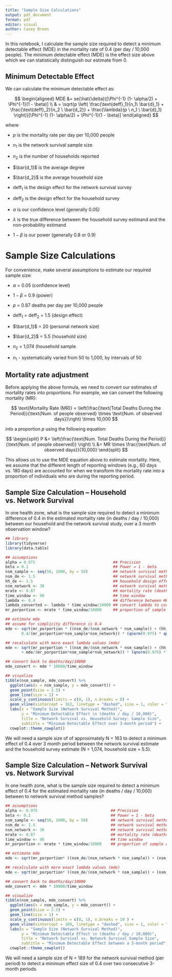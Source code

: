 ```yaml
---
title: "Sample Size Calculations"
output: pdf_document
format: pdf
editor: visual
author: Casey Breen
---
```


In this notebook, I calculate the sample size required to detect a minimum detectable effect (MDE) in the mortality rate of 0.4 (per day / 10,000 people). The minimum detectable effect (MDE) is the effect size above which we can statistically distinguish our estimate from 0.

## Minimum Detectable Effect

We can calculate the minimum detectable effect as:

$$
\begin{aligned}
  MDE  &= se(\hat{\delta})[\Phi^{-1} (1- \alpha/2) + \Phi^{-1}(1 - \beta)] \\
       & = \sqrt{p \left( \frac{\text{deff}_1}{n_1\  \bar{d}_1} + \frac{\text{deff}_2}{n_2 \ \bar{d_2}} + \frac{\lambda}{p \ n_1 \ \bar{d}_1} \right)}[\Phi^{-1} (1- \alpha/2) + \Phi^{-1}(1 - \beta)]
\end{aligned}
$$

where

-   $p$ is the mortality rate per day per 10,000 people

-   $n_1$ is the network survival sample size

-   $n_2$ is the number of households reported

-   $\bar{d_1}$ is the average degree

-   $\bar{d_2}$ is the average household size

-   $\text{deff}_1$ is the design effect for the network survival survey

-   $\text{deff}_2$ is the design effect for the household survey

-   $\alpha$ is our confidence level (generally 0.05)

-   $\lambda$ is the true difference between the household survey estimand and the non-probability estimand

-   $1 - \beta$ is our power (generally 0.8 or 0.9)

# Sample Size Calculations

For convenience, make several assumptions to estimate our required sample size:

-   $\alpha$ = 0.05 (confidence level)

-   $1 - \beta$ = 0.9 (power)

-   $p$ = 0.87 deaths per day per 10,000 people

-   $\text{deff}_1$ = $\text{deff}_2$ = 1.5 (design effect)

-   $\bar{d_1}$ = 20 (personal network size)

-   $\bar{d_2}$ = 5.5 (household size)

-   $n_2$ = 1,074 (household sample

-   $n_1$ - systematically varied from 50 to 1,000, by intervals of 50

## Mortality rate adjustment

Before applying the above formula, we need to convert our estimates of mortality rates into proportions. For example, we can convert the following mortality (MR):

$$
\text{Mortality Rate (MR)} = \left(\frac{\text{Total Deaths During the Period}}{\text{Num. of people observed} \times  \text{Num. of observed days}}\right) \times 10,000
$$

into a proportion $p$ using the following equation:

$$ 
\begin{split}
P &= \left(\frac{\text{Num. Total Deaths During the Period}}{\text{Num. of people observed}} \right) \\ 
&= MR \times \frac{\text{Num. of observed days}}{10,000} 
\end{split} 
$$

This allows us to use the MDE equation above to estimate mortality. Here, we assume that the different length of reporting windows (e.g., 60 days vs. 180 days) are accounted for when we transform the mortality rate into a proportion of individuals who are during the reporting period.

## Sample Size Calculation -- Household vs. Network Survival

In one health zone, what is the sample size required to detect a minimum difference of 0.4 in the estimated mortality rate (in deaths / day / 10,000) between our household and the network survival study, over a 3 month observation window?

```r

## library
library(tidyverse)
library(data.table)

## assumptions 
alpha = 0.975                                  ## Precision
beta = 0.1                                     ## Power = 1 - beta
nsm_sample <- seq(50, 1000, by = 50)           ## network survival method sample size 
nsm_de <- 1.5                                  ## network survival method design effect 
hh_de <- 1.5                                   ## household design effect 
nsm_network <- 30                              ## network survival method 
mrate <- 0.87                                  ## mortality rate (deaths / day / 10,000)
time_window <- 90                              ## time window 
lambda <- 0.4                                  ## difference between HH and NSM surveys
lambda_converted <- lambda * time_window/10000 ## convert lambda to correct scale 
mr_porportion <- mrate * time_window/10000     ## proportion of sample dying 

## estimate mde 
## assume for simplicity difference is 0.4
mde <- sqrt(mr_porportion * ((nsm_de/(nsm_network * nsm_sample)) + (hh_de/(1074*5.5)) +
       0.4/(mr_porportion*nsm_sample*nsm_network)) * (qnorm(0.975) * qnorm( 1-beta)))

## recalculate with more exact lambda values (mde) 
mde <- sqrt(mr_porportion * ((nsm_de/(nsm_network * nsm_sample)) + (hh_de/(1074*5.5)) 
       + mde/(mr_porportion*nsm_sample*nsm_network)) * (qnorm(0.975) * qnorm( 1-beta)))

## convert back to deaths/day/10000
mde_convert <- mde * 10000/time_window

## visualize 
tibble(nsm_sample, mde_convert) %>%  
  ggplot(aes(x = nsm_sample, y = mde_convert)) + 
  geom_point(size = 2.5) + 
  geom_line(size = 1) + 
  scale_y_continuous(limits = c(0, 1), n.breaks = 8) + 
  geom_vline(xintercept = 163, linetype = "dashed", size = 1, color = "blue") + 
  labs(x = "Sample Size (Network Survival Method)",
       y = "Minimum Detectable Effect \n (deaths / day / 10,000)",
       title = "Network Survival vs. Household Survey: Sample Size",
       subtitle = "Minimum Detectable Effect over 3-month period") + 
  cowplot::theme_cowplot()

```

We will need a sample size of of approximately N = 163 to detect a minimum effect of 0.4 over 3 month period between the network survival estimate and the household survey estimate (N = 1,074, household size = 5.5).

## Sample Size Calculation -- Network Survival vs. Network Survival

In one health zone, what is the sample size required to detect a minimum effect of 0.4 for the estimated mortality rate (in deaths / day / 10,000) between to network survival method samples?

```r
## assumptions 
alpha <- 0.975                                ## Precision
beta <- 0.1                                   ## Power = 1 - beta
nsm_sample <- seq(50, 1000, by = 50)          ## network survival method sample size 
nsm_de <- 1.5                                 ## network survival method design effect 
nsm_network <- 30                             ## network survival method 
mrate <- 0.87                                 ## mortality rate (deaths / day / 10,000)
time_window <- 90                             ## time window 
mr_porportion <- mrate * time_window/10000    ## proportion of sample dying 

## estimate mde 
mde <- sqrt(mr_porportion* ((nsm_de/(nsm_network * nsm_sample)) + (nsm_de/(nsm_network * nsm_sample)) + lambda_converted/(mr_porportion*nsm_sample*nsm_network)) * (qnorm(0.975) * qnorm( 1-beta)))

## recalculate with more exact lambda values (mde) 
mde <- sqrt(mr_porportion* ((nsm_de/(nsm_network * nsm_sample)) + (nsm_de/(nsm_network * nsm_sample)) + mde/(mr_porportion*nsm_sample*nsm_network)) * (qnorm(0.975) * qnorm( 1-beta)))

## convert back to deaths/day/10000
mde_convert <- mde * 10000/time_window

## visualize 
tibble(nsm_sample, mde_convert) %>% 
  ggplot(aes(x = nsm_sample, y = mde_convert)) + 
  geom_point(size = 2.5) + 
  geom_line(size = 1) + 
  scale_y_continuous(limits = c(0, 1), n.breaks = 10 ) + 
  geom_vline(xintercept = 189, linetype = "dashed", size = 1, color = "blue") + 
  labs(x = "Sample Size (Network Survival Method)",
       y = "Minimum Detectable Effect \n (deaths / day / 10,000)",
       title = "Network Survival vs. Network Survival Sample Size",
       subtitle = "Minimum Detectable Effect between a 3-month period") + 
  cowplot::theme_cowplot()
```

We will need a sample size of N = 189 for the network survival method (per period) to detect a minimum effect size of 0.4 over two consecutive 3-month periods.
